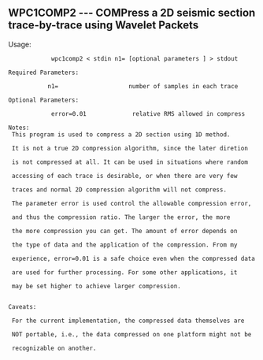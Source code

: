 == WPC1COMP2 --- COMPress a 2D seismic section trace-by-trace using Wavelet Packets          ==                               
 
Usage:                                                                      

::<source> wpc1comp2 < stdin n1= [optional parameters ] > stdout           </source>       
                                                                       
 Required Parameters:                                                  
::<source>n1=                    number of samples in each trace         </source> 
                                                                       
 Optional Parameters:                                                  
::<source> error=0.01             relative RMS allowed in compress          </source>      
                                                                       
 Notes:                                                                
  This program is used to compress a 2D section using 1D method.        
  It is not a true 2D compression algorithm, since the later diretion   
  is not compressed at all. It can be used in situations where random   
  accessing of each trace is desirable, or when there are very few      
  traces and normal 2D compression algorithm will not compress. 
                                                                       
  The parameter error is used control the allowable compression error,  
  and thus the compression ratio. The larger the error, the more        
  the more compression you can get. The amount of error depends on      
  the type of data and the application of the compression. From my      
  experience, error=0.01 is a safe choice even when the compressed data         
  are used for further processing. For some other applications, it      
  may be set higher to achieve larger compression.                      
                                                                       
 Caveats:                                                               
  For the current implementation, the compressed data themselves are    
  NOT portable, i.e., the data compressed on one platform might not be  
  recognizable on another.         